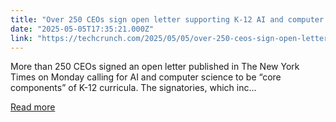 ```yaml
---
title: "Over 250 CEOs sign open letter supporting K-12 AI and computer science education"
date: "2025-05-05T17:35:21.000Z"
link: "https://techcrunch.com/2025/05/05/over-250-ceos-sign-open-letter-supporting-k-12-ai-and-computer-science-education/"
---
```


More than 250 CEOs signed an open letter published in The New York Times on Monday calling for AI and computer science to be &#8220;core components&#8221; of K-12 curricula. The signatories, which inc...

[Read more](https://techcrunch.com/2025/05/05/over-250-ceos-sign-open-letter-supporting-k-12-ai-and-computer-science-education/)
